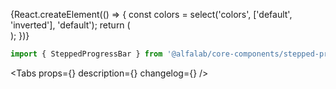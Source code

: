

<Meta
    title='Components/SteppedProgressBar'
    component={SteppedProgressBar}
    id='SteppedProgressBar'
/>

<!-- Canvas -->

<Story name='SteppedProgressBar'>
{React.createElement(() => {
        const colors = select('colors', ['default', 'inverted'], 'default');
        return (
            <div
                style={{
                    backgroundColor:
                        colors === 'inverted'
                            ? 'var(--color-light-bg-primary-inverted)'
                            : 'transparent',
                    padding: '20px',
                    position: 'absolute',
                    inset: '0px',
                }}
            >
                <SteppedProgressBar
                    colors={colors}
                    step={number('step', 1)}
                    maxStep={number('maxStep', 3)}
                    description={text('description', 'Выбор карты')}
                    view={select('view', [
                        'positive',
                        'negative',
                        'attention',
                        'link',
                        'tertiary',
                        'secondary',
                        'primary',
                        'accent',
                    ])}
                />
            </div>
        );
})}
</Story>

<!-- Docs -->

<ComponentHeader
    name='SteppedProgressBar'
    version={version}
    package='@alfalab/core-components/stepped-progress-bar'
    design='https://www.figma.com/file/cdNnkh2QdxuvYLrBm4cubM/Web-%3A%3A-Core-Default-Components?node-id=516%3A25140'
/>

```jsx
import { SteppedProgressBar } from '@alfalab/core-components/stepped-progress-bar';
```

<Tabs
    props={<ArgsTable of={SteppedProgressBarTS} />}
    description={<Description />}
    changelog={<Changelog />}
/>
